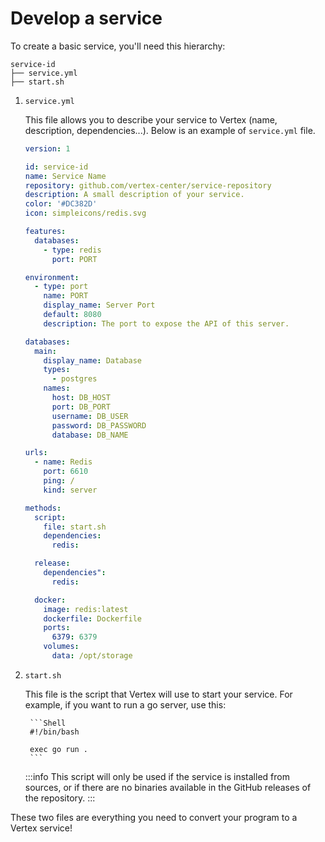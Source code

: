 # Develop a service

To create a basic service, you'll need this hierarchy:

```
service-id
├── service.yml
├── start.sh
```

1. `service.yml`

    This file allows you to describe your service to Vertex (name, description, dependencies...). Below is an example of `service.yml` file.

    ```yaml
    version: 1

    id: service-id
    name: Service Name
    repository: github.com/vertex-center/service-repository
    description: A small description of your service.
    color: '#DC382D'
    icon: simpleicons/redis.svg

    features:
      databases:
        - type: redis
          port: PORT

    environment:
      - type: port
        name: PORT
        display_name: Server Port
        default: 8080
        description: The port to expose the API of this server.

    databases:
      main:
        display_name: Database
        types:
          - postgres
        names:
          host: DB_HOST
          port: DB_PORT
          username: DB_USER
          password: DB_PASSWORD
          database: DB_NAME

    urls:
      - name: Redis
        port: 6610
        ping: /
        kind: server

    methods:
      script:
        file: start.sh
        dependencies:
          redis:

      release:
        dependencies":
          redis:

      docker:
        image: redis:latest
        dockerfile: Dockerfile
        ports:
          6379: 6379
        volumes:
          data: /opt/storage
    ```

2. `start.sh`

    This file is the script that Vertex will use to start your service.
    For example, if you want to run a go server, use this:

        ```Shell
        #!/bin/bash

        exec go run .
        ```

    :::info
    This script will only be used if the service is installed from sources, or if there are no binaries available in the GitHub releases of the repository.
    :::

These two files are everything you need to convert your program to a Vertex service!

